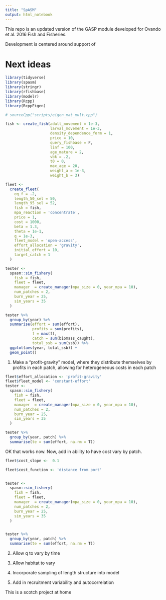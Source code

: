 ```yaml
---
title: "SpASM"
output: html_notebook
---
```


This repo is an updated version of the GASP module developed for Ovando et al. 2016 Fish and Fisheries. 

Development is centered around support of 


# Next ideas


```r
library(tidyverse)
library(spasm)
library(stringr)
library(rfishbase)
library(modelr)
library(Rcpp)
library(RcppEigen)

# sourceCpp("scripts/eigen_mat_mult.cpp")

fish <- create_fish(adult_movement = 1e-3,
                    larval_movement = 1e-3,
                    density_dependence_form = 1,
                    price = 10,
                    query_fishbase = F,
                    linf = 100,
                    age_mature = 2,
                    vbk = .2,
                    t0 = 0,
                    max_age = 20,
                    weight_a = 1e-3,
                    weight_b = 3)

fleet <-
  create_fleet(
    eq_f = .2,
    length_50_sel = 50,
    length_95_sel = 52,
    fish = fish,
    mpa_reaction = 'concentrate',
    price = 1,
    cost = 1000,
    beta = 1.3,
    theta = 1e-1,
    q = 1e-3,
    fleet_model = 'open-access',
    effort_allocation = 'gravity',
    initial_effort = 10,
    target_catch = 1
  )

tester <-
  spasm::sim_fishery(
    fish = fish,
    fleet = fleet,
    manager  = create_manager(mpa_size = 0, year_mpa = 10),
    num_patches = 2,
    burn_year = 25,
    sim_years = 35
  )

tester %>%
  group_by(year) %>%
  summarise(effort = sum(effort),
            profits = sum(profits),
            f = max(f),
            catch = sum(biomass_caught),
            total_ssb = sum(ssb)) %>%
  ggplot(aes(year, total_ssb)) +
  geom_point()


```


1. Make a "profit-gravity" model, where they distribute themselves by profits in each patch, allowing for heterogeneous costs in each patch


```r
fleet$effort_allocation <- 'profit-gravity'
fleet$fleet_model <- 'constant-effort'
tester <-
  spasm::sim_fishery(
    fish = fish,
    fleet = fleet,
    manager  = create_manager(mpa_size = 0, year_mpa = 10),
    num_patches = 2,
    burn_year = 25,
    sim_years = 35
  )

tester %>% 
  group_by(year, patch) %>% 
  summarise(te = sum(effort, na.rm = T))

```

OK that works now. Now, add in ability to have cost vary by patch. 

```r
fleet$cost_slope <-  0.1

fleet$cost_function <- 'distance from port'


tester <-
  spasm::sim_fishery(
    fish = fish,
    fleet = fleet,
    manager  = create_manager(mpa_size = 0, year_mpa = 10),
    num_patches = 2,
    burn_year = 25,
    sim_years = 35
  )


tester %>% 
  group_by(year, patch) %>% 
  summarise(te = sum(effort, na.rm = T))


```



2. Allow q to vary by time

3. Allow habitat to vary

4. Incorporate sampling of length structure into model 

5. Add in recruitment variability and autocorrelation

This is a scotch project at home


